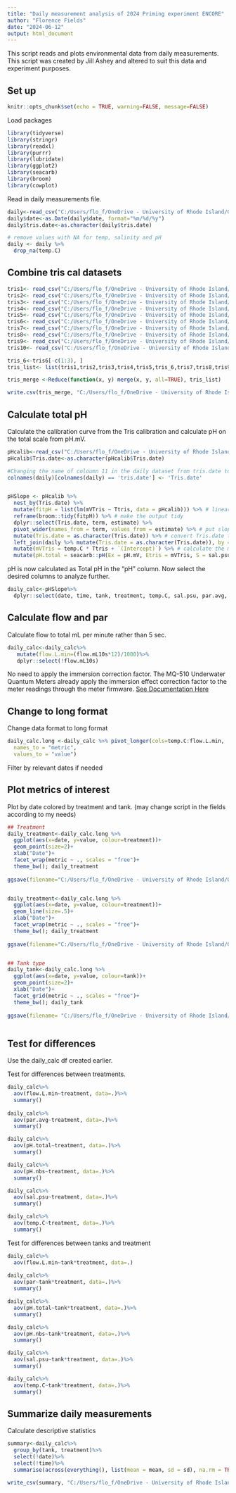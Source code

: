 ---
title: "Daily measurement analysis of 2024 Priming experiment ENCORE"
author: "Florence Fields"
date: "2024-06-12"
output: html_document
---

This script reads and plots environmental data from daily measurements. This script was created by Jill Ashey and altered to suit this data and experiment purposes.

## Set up

```{r setup, include=FALSE}
knitr::opts_chunk$set(echo = TRUE, warning=FALSE, message=FALSE)
```

Load packages

```{r}
library(tidyverse)
library(stringr)
library(readxl)
library(purrr)
library(lubridate)
library(ggplot2)
library(seacarb)
library(broom)
library(cowplot)
```

Read in daily measurements file.

```{r}
daily<-read_csv("C:/Users/flo_f/OneDrive - University of Rhode Island/GitHub/Coral_Priming_Experiments_Summer_2024/data/environmental/daily_measurements.csv")
daily$date<-as.Date(daily$date, format="%m/%d/%y")
daily$tris.date<-as.character(daily$tris.date)

# remove values with NA for temp, salinity and pH
daily <- daily %>%
  drop_na(temp.C)
```

## Combine tris cal datasets

```{r setup, echo=FALSE}
tris1<- read_csv("C:/Users/flo_f/OneDrive - University of Rhode Island/GitHub/Coral_Priming_Experiments_Summer_2024/data/environmental/Tris/20240619.csv")
tris2<- read_csv("C:/Users/flo_f/OneDrive - University of Rhode Island/GitHub/Coral_Priming_Experiments_Summer_2024/data/environmental/Tris/20240626.csv")
tris3<- read_csv("C:/Users/flo_f/OneDrive - University of Rhode Island/GitHub/Coral_Priming_Experiments_Summer_2024/data/environmental/Tris/20240701.csv")
tris4<- read_csv("C:/Users/flo_f/OneDrive - University of Rhode Island/GitHub/Coral_Priming_Experiments_Summer_2024/data/environmental/Tris/20240704.csv")
tris5<- read_csv("C:/Users/flo_f/OneDrive - University of Rhode Island/GitHub/Coral_Priming_Experiments_Summer_2024/data/environmental/Tris/20240707.csv")
tris6<- read_csv("C:/Users/flo_f/OneDrive - University of Rhode Island/GitHub/Coral_Priming_Experiments_Summer_2024/data/environmental/Tris/20240710.csv")
tris7<- read_csv("C:/Users/flo_f/OneDrive - University of Rhode Island/GitHub/Coral_Priming_Experiments_Summer_2024/data/environmental/Tris/20240715.csv")
tris8<- read_csv("C:/Users/flo_f/OneDrive - University of Rhode Island/GitHub/Coral_Priming_Experiments_Summer_2024/data/environmental/Tris/20240718.csv")
tris9<- read_csv("C:/Users/flo_f/OneDrive - University of Rhode Island/GitHub/Coral_Priming_Experiments_Summer_2024/data/environmental/Tris/20240724.csv")
tris10<- read_csv("C:/Users/flo_f/OneDrive - University of Rhode Island/GitHub/Coral_Priming_Experiments_Summer_2024/data/environmental/Tris/20240807.csv")

tris_6<-tris6[-c(1:3), ]
tris_list<- list(tris1,tris2,tris3,tris4,tris5,tris_6,tris7,tris8,tris9,tris10)

tris_merge <-Reduce(function(x, y) merge(x, y, all=TRUE), tris_list)

write.csv(tris_merge, "C:/Users/flo_f/OneDrive - University of Rhode Island/GitHub/Coral_Priming_Experiments_Summer_2024/output/environmental/TrisCal/Tris_Calibration.csv")
```

## Calculate total pH

Calculate the calibration curve from the Tris calibration and calculate pH on the total scale from pH.mV.

```{r}
pHcalib<-read_csv("C:/Users/flo_f/OneDrive - University of Rhode Island/GitHub/Coral_Priming_Experiments_Summer_2024/output/environmental/TrisCal/Tris_Calibration.csv")
pHcalib$Tris.date<-as.character(pHcalib$Tris.date)

#Changing the name of coloumn 11 in the daily dataset from tris.date to Tris.date
colnames(daily)[colnames(daily) == 'tris.date'] <- 'Tris.date'


pHSlope <- pHcalib %>%
  nest_by(Tris.date) %>%
  mutate(fitpH = list(lm(mVTris ~ Ttris, data = pHcalib))) %>% # linear regression of mV and temp of the tris
  reframe(broom::tidy(fitpH)) %>% # make the output tidy
  dplyr::select(Tris.date, term, estimate) %>%
  pivot_wider(names_from = term, values_from = estimate) %>% # put slope and intercept in their own column
  mutate(Tris.date = as.character(Tris.date)) %>% # convert Tris.date to character
  left_join(daily %>% mutate(Tris.date = as.character(Tris.date)), by = "Tris.date") %>% # join with the pH sample data
  mutate(mVTris = temp.C * Ttris + `(Intercept)`) %>% # calculate the mV of the tris at temperature in which the pH of the tanks were measured
  mutate(pH.total = seacarb::pH(Ex = pH.mV, Etris = mVTris, S = sal.psu, T = temp.C)) # calculate pH of the tanks using the pH seacarb function

```

pH is now calculated as Total pH in the "pH" column. Now select the desired columns to analyze further.

```{r}
daily_calc<-pHSlope%>%
  dplyr::select(date, time, tank, treatment, temp.C, sal.psu, par.avg, flow.mL10s, pH.nbs, pH.total)
```

## Calculate flow and par

Calculate flow to total mL per minute rather than 5 sec.

```{r}
daily_calc<-daily_calc%>%
   mutate(flow.L.min=(flow.mL10s*12)/1000)%>%
   dplyr::select(!flow.mL10s)
```

No need to apply the immersion correction factor. The MQ-510 Underwater Quantum Meters already apply the immersion effect correction factor to the meter readings through the meter firmware. [See Documentation Here](https://www.apogeeinstruments.com/underwater-par-measurements/)

## Change to long format

Change data format to long format

```{r}
daily_calc.long <-daily_calc %>% pivot_longer(cols=temp.C:flow.L.min,
  names_to = "metric",
  values_to = "value")
```

Filter by relevant dates if needed

## Plot metrics of interest

Plot by date colored by treatment and tank. (may change script in the fields according to my needs)

```{r}
## Treatment
daily_treatment<-daily_calc.long %>%
  ggplot(aes(x=date, y=value, colour=treatment))+
  geom_point(size=2)+
  xlab("Date")+
  facet_wrap(metric ~ ., scales = "free")+
  theme_bw(); daily_treatment
  
ggsave(filename="C:/Users/flo_f/OneDrive - University of Rhode Island/GitHub/Coral_Priming_Experiments_Summer_2024/output/environmental/treatment_daily_measurements.pdf", plot=daily_treatment, dpi=300, width=6, height=8, units="in")


daily_treatment<-daily_calc.long %>%
  ggplot(aes(x=date, y=value, colour=treatment))+
  geom_line(size=.5)+
  xlab("Date")+
  facet_wrap(metric ~ ., scales = "free")+
  theme_bw(); daily_treatment
  
ggsave(filename="C:/Users/flo_f/OneDrive - University of Rhode Island/GitHub/Coral_Priming_Experiments_Summer_2024/output/environmental/treatment_daily_measurements_line_graph.pdf", plot=daily_treatment, dpi=300, width=6, height=8, units="in")


## Tank type
daily_tank<-daily_calc.long %>%
  ggplot(aes(x=date, y=value, colour=tank))+
  geom_point(size=2)+
  xlab("Date")+
  facet_grid(metric ~ ., scales = "free")+
  theme_bw(); daily_tank
  
ggsave(filename= "C:/Users/flo_f/OneDrive - University of Rhode Island/GitHub/Coral_Priming_Experiments_Summer_2024/output/environmental/tank_daily_measurements_.pdf", plot=daily_tank, dpi=300, width=6, height=8, units="in")

```

```{r}

```

## Test for differences

Use the daily_calc df created earlier.

Test for differences between treatments.

```{r}
daily_calc%>%
  aov(flow.L.min~treatment, data=.)%>%
  summary()
 
daily_calc%>%
  aov(par.avg~treatment, data=.)%>%
  summary()

daily_calc%>%
  aov(pH.total~treatment, data=.)%>%
  summary()

daily_calc%>%
  aov(pH.nbs~treatment, data=.)%>%
  summary()

daily_calc%>%
  aov(sal.psu~treatment, data=.)%>%
  summary()

daily_calc%>%
  aov(temp.C~treatment, data=.)%>%
  summary()
```

Test for differences between tanks and treatment

```{r}
daily_calc%>%
  aov(flow.L.min~tank*treatment, data=.)
 
daily_calc%>%
  aov(par~tank*treatment, data=.)%>%
  summary()

daily_calc%>%
  aov(pH.total~tank*treatment, data=.)%>%
  summary()

daily_calc%>%
  aov(pH.nbs~tank*treatment, data=.)%>%
  summary()

daily_calc%>%
  aov(sal.psu~tank*treatment, data=.)%>%
  summary()

daily_calc%>%
  aov(temp.C~tank*treatment, data=.)%>%
  summary()
```

## Summarize daily measurements

Calculate descriptive statistics

```{r}
summary<-daily_calc%>%
  group_by(tank, treatment)%>%
  select(!date)%>%
  select(!time)%>%
  summarise(across(everything(), list(mean = mean, sd = sd), na.rm = TRUE)); summary

write_csv(summary, "C:/Users/flo_f/OneDrive - University of Rhode Island/GitHub/Coral_Priming_Experiments_Summer_2024/output/environmental/daily_measurements_summary.csv")
```
